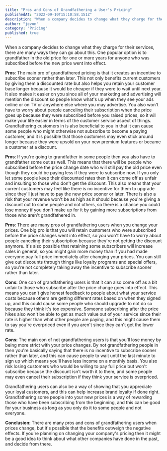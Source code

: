 ```yaml
---
title: "Pros and Cons of Grandfathering a User's Pricing"
publishedAt: "2022-09-10T15:10:58.151Z"
description: "When a company decides to change what they charge for their services, there are many ways they can go about this. One popular option is to grandfather in the old price for one or more years for anyone who was subscribed before the new price went into effect."
author: "jevon"
category: "Pricing"
published: true
---
```


When a company decides to change what they charge for their services, there are many ways they can go about this. One popular option is to grandfather in the old price for one or more years for anyone who was subscribed before the new price went into effect.

**Pros**: The main pro of grandfathered pricing is that it creates an incentive to subscribe sooner rather than later. This not only benefits current customers by giving them a discounted rate but also helps you retain your customer base longer because it would be cheaper if they were to wait until next year. It also makes it easier on you since all of your marketing and advertising will mention the discount so people know what's up when they see your ads online or on TV or anywhere else where you may advertise. You also won't have to worry about people canceling their subscription when the price goes up because they were subscribed before you raised prices, so it will make your life easier in terms of the customer service aspect of things. Grandfathering customers in is also beneficial to you in that it can cause some people who might otherwise not subscribe to become a paying customer, and it is possible that those customers may even stick around longer because they were upsold on your new premium features or became a customer at a discount.

**Pros**: If you're going to grandfather in some people then you also have to grandfather some out as well. This means that there will be people who subscribed before the price change date who will still pay the old price even though they could be paying less if they were to subscribe now. If you only let some people keep their discounted rates then it can come off as unfair and insulting to those who don't get the discount. This also means that your current customers may feel like there is no incentive for them to upgrade since they'll just have to pay the new price sooner or later. There is also a risk that your revenue won't be as high as it should because you're giving a discount out to some people and not others, so there is a chance you could lose money if you don't make up for it by gaining more subscriptions from those who aren't grandfathered in.

**Pros**: There are many pros of grandfathering users when you change your prices. One big pro is that you will retain customers who were subscribed before the price changes went into effect, so you won't have to worry about people canceling their subscription because they're not getting the discount anymore. It's also possible that retaining some subscribers will increase sales in general, so you might gain more money than if you had made everyone pay full price immediately after changing your prices. You can still give out discounts through things like loyalty programs and special offers, so you're not completely taking away the incentive to subscribe sooner rather than later.

**Cons**: One con of grandfathering users is that it can also come off as a bit unfair to those who subscribe after the price change goes into effect. This means you can't give honest feedback to people about what your service costs because others are getting different rates based on when they signed up, and this could cause some people who should upgrade to not do so because they think it's too expensive. Someone subscribing after the price hikes also won't be able to get as much value out of your service since their rate is higher than what other people are paying, and this might cause them to say you're overpriced even if you aren't since they can't get the lower rate.

**Cons**: The main con of not grandfathering users is that you'll lose money by being more strict with your price changes. By not grandfathering people in then you're basically saying that there is no incentive to subscribe sooner rather than later, and this can cause people to wait until the last minute to sign up which means you'll have less income on a monthly basis. You also risk losing customers who would be willing to pay full price but won't subscribe because the discount isn't worth it to them, and some people may even cancel their subscription if they think your service is overpriced.

Grandfathering users can also be a way of showing that you appreciate your loyal customers, and this can help increase brand loyalty if done right. Grandfathering some people into your new prices is a way of rewarding those who have been subscribing from the beginning, and this can be good for your business as long as you only do it to some people and not everyone.

**Conclusion**: There are many pros and cons of grandfathering users when prices change, but it's possible that the benefits outweigh the negative effects. If you're planning on changing your company's pricing then it might be a good idea to think about what other companies have done in the past, and decide from there.
